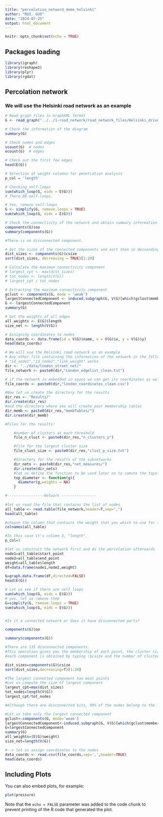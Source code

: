 ```yaml
---
title: "percolation_netword_demo_helsinki"
author: "RUI. GUO"
date: "2024-07-25"
output: html_document
---
```


```r
knitr::opts_chunk$set(echo = TRUE)
```

## Packages loading
```r
library(igraph)
library(reshape2)
library(plyr)
library(rgdal)
```

## Percolation network
### We will use the Helsinki road network as an example
```r
# Read graph files in GraphXML format
G <- read_graph("../../1-road_network/road_network_files/Helsinki_drive_network.graphml", format = "graphml")

# Check the information of the diagram
summary(G)
```
```r
# Check nodes and edges
vcount(G)  # nodes
ecount(G)  # edges

# Check out the first few edges
head(E(G))
```
```r
# Selection of weight columns for penetration analysis
p_col = 'length'

# Checking self-loops
sum(which_loop(G, eids = E(G)))
# There 88 self-loops.

# Yes, remove self-loops
G <- simplify(G, remove.loops = TRUE)
sum(which_loop(G, eids = E(G)))
```

```r
# Check the connectivity of the network and obtain summary information about the connectivity components
components(G)$no
summary(components(G))

#There is no disconnected component.
```

```r
# Get the sizes of the connected components and sort them in descending order, showing the sizes of the top 20 components
dist_sizes <- components(G)$csize
sort(dist_sizes, decreasing = TRUE)[1:20]
```

```r
# Calculate the maximum connectivity component
# largest_cpt <- max(dist_sizes)
# tot_nodes <- length(V(G))
# largest_cpt / tot_nodes
```

```r
# Extracting the maximum connectivity component
gclust <- components(G, mode = 'weak')
largestConnectedComponent <- induced.subgraph(G, V(G)[which(gclust$membership == which.max(gclust$csize))])
G <- largestConnectedComponent
summary(G)
```

```r
# Get the weights of all edges
all_weights <- E(G)$length
size_net <- length(V(G))

# Assigning coordinates to nodes
data_coords <- data.frame(id = V(G)$name, x = V(G)$x, y = V(G)$y)
head(data_coords)
```







```r
# We will use the Helsinki road network as an example
# Any other file containing the information of the network in the following format
# "id_node1","id_node2","link_weight" works
dir <- "../data/london_street_net/"
file_network <- paste0(dir,"London_edgelist_clean.txt")

# if the network is embedded in space we can get its coordinates as well to plot the network in space
file_coords <- paste0(dir,"london_coordinates_clean.csv")

#Now let us create the directory for the results
dir_res <- "Results/"
dir.create(dir_res)
#and the directory where you will create your membership tables
dir_memb <- paste0(dir_res,"membTables/")
dir.create(dir_memb)

#Files for the results:

    #number of clusters at each threshold
    file_n_clust <- paste0(dir_res,"n_clusters_p")

    #file for the largest cluster size
    file_clust_size <- paste0(dir_res,"clust_p_size.txt")

    #directory for the results of the subnetworks
    dir_nets <- paste0(dir_res,"net_measures/")
    dir.create(dir_nets)
    #let us define the function to be used later on to comute the topological diameter
    top_diameter <- function(g){
      diameter(g,weights = NA)
    }
```


```r
#-----------------Network ----------------
    
#let us read the file that contains the list of nodes
all_table <- read.table(file_network,header=T,sep=",")
head(all_table)

#choose the column that contains the weight that you which to use for the percolation
colnames(all_table)

#In this case it's column 3, "length".
p_col=3

#let us construct the network first and do the percolation afterwards
node1=all_table$start_point
node2=all_table$end_point
weight=all_table$length
df=data.frame(node1,node2,weight)

G=graph.data.frame(df,directed=FALSE)
head(E(G))

# Let us see if there are self loops
sum(which_loop(G, eids = E(G)))
# yes, let us remove them
G=simplify(G, remove.loops = TRUE)
sum(which_loop(G, eids = E(G)))


#Is it a connected network or does it have disconnected parts?

components(G)$no

summary(components(G))

#There are 135 disconnected components. 
#This operation gives you the membership of each point, the cluster size of 
#each component is obtained by typing \$csize and the number of clusters \$no.

dist_sizes=components(G)$csize
sort(dist_sizes,decreasing=T)[1:20]

#The largest connected component has most points
#Let us compute the size of largest component
largest_cpt=max(dist_sizes)
tot_nodes=length(V(G))
largest_cpt/tot_nodes

#Although there are disconnected bits, 99% of the nodes belong to the largest component.

#Let us take only the largest connected component
gclust<-components(G, mode='weak')
largestConnectedComponent<-induced.subgraph(G, V(G)[which(gclust$membership == which.max(gclust$csize))])
G=largestConnectedComponent
summary(G)
all_weights=(E(G)$weight)
size_net=length(V(G))

#--> let us assign coordinates to the nodes
data_coords <- read.csv(file_coords,sep=',',header=TRUE)
head(data_coords)
```

## Including Plots

You can also embed plots, for example:

```r
plot(pressure)
```

Note that the `echo = FALSE` parameter was added to the code chunk to prevent printing of the R code that generated the plot.
